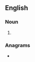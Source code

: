 {{also|hot lines}}
==English==

===Noun===
{{head|en|noun plural form}}

# {{plural of|hotline|lang=en}}

===Anagrams===
* {{anagrams|en|Holstein|Holstine|holstein|neoliths}}